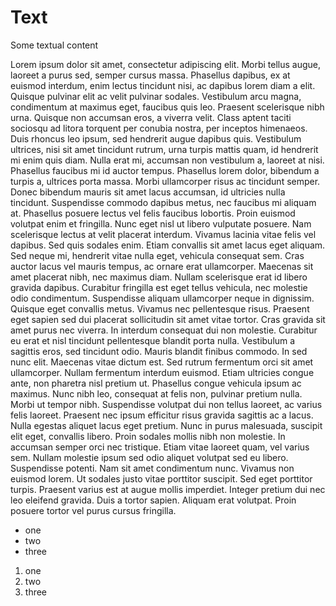 
# Text

Some textual content

<div>
<Text>Lorem ipsum dolor sit amet, consectetur adipiscing elit. Morbi
tellus augue, laoreet a purus sed, semper cursus massa. Phasellus
dapibus, ex at euismod interdum, enim lectus tincidunt nisi, ac
dapibus lorem diam a elit. Quisque pulvinar elit ac velit pulvinar
sodales. Vestibulum arcu magna, condimentum at maximus eget, faucibus
quis leo. Praesent scelerisque nibh urna. Quisque non accumsan eros, a
viverra velit. Class aptent taciti sociosqu ad litora torquent per
conubia nostra, per inceptos himenaeos. Duis rhoncus leo ipsum, sed
hendrerit augue dapibus quis. Vestibulum ultrices, nisi sit amet
tincidunt rutrum, urna turpis mattis quam, id hendrerit mi enim quis
diam. Nulla erat mi, accumsan non vestibulum a, laoreet at
nisi. Phasellus faucibus mi id auctor tempus.</Text> 
<Text>Phasellus lorem dolor, bibendum a turpis a, ultrices porta
massa. Morbi ullamcorper risus ac tincidunt semper. Donec bibendum
mauris sit amet lacus accumsan, id ultricies nulla
tincidunt. Suspendisse commodo dapibus metus, nec faucibus mi aliquam
at. Phasellus posuere lectus vel felis faucibus lobortis. Proin
euismod volutpat enim et fringilla. Nunc eget nisl ut libero vulputate
posuere. Nam scelerisque lectus at velit placerat interdum. Vivamus
lacinia vitae felis vel dapibus. Sed quis sodales enim. Etiam
convallis sit amet lacus eget aliquam. Sed neque mi, hendrerit vitae
nulla eget, vehicula consequat sem. Cras auctor lacus vel mauris
tempus, ac ornare erat ullamcorper.</Text> 
<Text>Maecenas sit amet placerat nibh, nec maximus diam. Nullam scelerisque
erat id libero gravida dapibus. Curabitur fringilla est eget tellus
vehicula, nec molestie odio condimentum. Suspendisse aliquam
ullamcorper neque in dignissim. Quisque eget convallis metus. Vivamus
nec pellentesque risus. Praesent eget sapien sed dui placerat
sollicitudin sit amet vitae tortor. Cras gravida sit amet purus nec
viverra. In interdum consequat dui non molestie. Curabitur eu erat et
nisl tincidunt pellentesque blandit porta nulla. Vestibulum a sagittis
eros, sed tincidunt odio.</Text>
<Text>Mauris blandit finibus commodo. In sed nunc elit. Maecenas vitae
dictum est. Sed rutrum fermentum orci sit amet ullamcorper. Nullam
fermentum interdum euismod. Etiam ultricies congue ante, non pharetra
nisl pretium ut. Phasellus congue vehicula ipsum ac maximus. Nunc nibh
leo, consequat at felis non, pulvinar pretium nulla. Morbi ut tempor
nibh. Suspendisse volutpat dui non tellus laoreet, ac varius felis
laoreet. Praesent nec ipsum efficitur risus gravida sagittis ac a
lacus. Nulla egestas aliquet lacus eget pretium. Nunc in purus
malesuada, suscipit elit eget, convallis libero. Proin sodales mollis
nibh non molestie. In accumsan semper orci nec tristique. Etiam vitae
laoreet quam, vel varius sem.</Text> 
<Text>Nullam molestie ipsum sed odio aliquet volutpat sed eu
libero. Suspendisse potenti. Nam sit amet condimentum nunc. Vivamus
non euismod lorem. Ut sodales justo vitae porttitor suscipit. Sed eget
porttitor turpis. Praesent varius est at augue mollis
imperdiet. Integer pretium dui nec leo eleifend gravida. Duis a tortor
sapien. Aliquam erat volutpat. Proin posuere tortor vel purus cursus
fringilla.</Text>
</div>

* one
* two
* three

1. one
2. two
3. three
